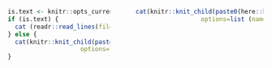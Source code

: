 <!-- 
  Multiple ways to this for HTML output
  Here's one such way.
-->

<!-- <div class="columns-2"> -->

<!-- ```{r, results='asis', echo=FALSE} -->
<!-- # knitr::knit_child(knitr::opts_current$get (name='left_content_path')) -->
<!-- cat (read_lines(file = knitr::opts_current$get(name='left_content_path')), sep = '\n') -->
<!-- ``` -->

<!-- ```{r, results='asis', echo=FALSE, out.width='100%'} -->
<!-- cat(knitr::knit_child(knitr::opts_current$get (name='right_content_path'), -->
<!--                   options=list (name=knitr::opts_current$get (name='img_content_path'))), sep = '') -->
<!-- ``` -->

<!-- </div> -->

<!-- 
  Here's another.
-->

<div style="float: left; width: 40%; text-align: left;">

```r
is.text <- knitr::opts_current$get(name='content.type')
if (is.text) {
  cat (readr::read_lines(file = paste0(here::here(), '/', knitr::opts_current$get(name='left_content_path'))), sep = '\n')
} else {
  cat(knitr::knit_child(paste0(here::here(), '/', knitr::opts_current$get (name='left_content_path')),
                    options=list (name=knitr::opts_current$get (name='img_content_path'))), sep = '')
}
```

</div>
<div style="float: right; width: 50%; text-align: right;">

```r
cat(knitr::knit_child(paste0(here::here(), '/', knitr::opts_current$get (name='right_content_path')),
                  options=list (name=knitr::opts_current$get (name='img_content_path'))), sep = '')
```

</div>
